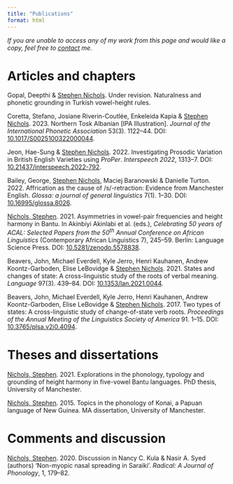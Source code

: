 ```yaml
---
title: "Publications"
format: html
---
```


*If you are unable to access any of my work from this page and would like a copy, feel free to [contact](index.qmd#contact) me.*

# Articles and chapters

Gopal, Deepthi & [Stephen Nichols]{.underline}. Under revision. Naturalness and phonetic grounding in Turkish vowel-height rules.

Coretta, Stefano, Josiane Riverin-Coutlée, Enkeleida Kapia & [Stephen Nichols]{.underline}. 2023. Northern Tosk Albanian \[IPA Illustration\]. *Journal of the International Phonetic Association* 53(3). 1122--44. DOI: [10.1017/S0025100322000044](https://doi.org/10.1017/S0025100322000044){target="_blank"}.

Jeon, Hae-Sung & [Stephen Nichols]{.underline}. 2022. Investigating Prosodic Variation in British English Varieties using *ProPer*. *Interspeech 2022*, 1313--7. DOI: [10.21437/interspeech.2022-792](https://doi.org/10.21437/interspeech.2022-792){target="_blank"}.

Bailey, George, [Stephen Nichols]{.underline}, Maciej Baranowski & Danielle Turton. 2022. Affrication as the cause of /s/-retraction: Evidence from Manchester English. *Glossa: a journal of general linguistics* 7(1). 1--30. DOI: [10.16995/glossa.8026](https://doi.org/10.16995/glossa.8026){target="_blank"}.

[Nichols, Stephen]{.underline}. 2021. Asymmetries in vowel-pair frequencies and height harmony in Bantu. In Akinbiyi Akinlabi et al. (eds.), *Celebrating 50 years of ACAL: Selected Papers from the 50^th^ Annual Conference on African Linguistics* (Contemporary African Linguistics 7), 245--59. Berlin: Language Science Press. DOI: [10.5281/zenodo.5578838](https://doi.org/10.5281/zenodo.5578838){target="_blank"}.

Beavers, John, Michael Everdell, Kyle Jerro, Henri Kauhanen, Andrew Koontz-Garboden, Elise LeBovidge & [Stephen Nichols]{.underline}. 2021. States and changes of state: A cross-linguistic study of the roots of verbal meaning. *Language* 97(3). 439--84. DOI: [10.1353/lan.2021.0044](https://doi.org/10.1353/lan.2021.0044){target="_blank"}. [<i class="fa-solid fa-arrow-up-right-from-square" style="color: $link-color;"></i>](https://verbal-roots.la.utexas.edu/){target="_blank" title="Go to project website"}

Beavers, John, Michael Everdell, Kyle Jerro, Henri Kauhanen, Andrew Koontz-Garboden, Elise LeBovidge & [Stephen Nichols]{.underline}. 2017. Two types of states: A cross-linguistic study of change-of-state verb roots. *Proceedings of the Annual Meeting of the Linguistics Society of America* 91. 1--15. DOI: [10.3765/plsa.v2i0.4094](https://doi.org/10.3765/plsa.v2i0.4094){target="_blank"}.

# Theses and dissertations

[Nichols, Stephen]{.underline}. 2021. Explorations in the phonology, typology and grounding of height harmony in five-vowel Bantu languages. PhD thesis, University of Manchester. [<i class="fa-solid fa-file-pdf" style="color: $link-color;"></i>](https://research.manchester.ac.uk/files/196051804/FULL_TEXT.PDF){target="_blank" title="Download full thesis"}

[Nichols, Stephen]{.underline}. 2015. Topics in the phonology of Konai, a Papuan language of New Guinea. MA dissertation, University of Manchester. [<i class="fa-solid fa-file-pdf" style="color: $link-color;"></i>](files/2015-dissertation-abstract.pdf){target="_blank" title="Download abstract"}

# Comments and discussion

[Nichols, Stephen]{.underline}. 2020. Discussion in Nancy C. Kula & Nasir A. Syed (authors) 'Non-myopic nasal spreading in Saraiki'. *Radical: A Journal of Phonology*, 1, 179--82. [<i class="fa-solid fa-arrow-up-right-from-square" style="color: $link-color;"></i>](https://radical.cnrs.fr/kula-syed-non-myopic-nasal-spreading-in-saraiki/){target="_blank" title="Go to paper"}
